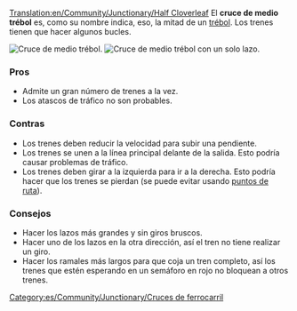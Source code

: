 [[Translation:en/Community/Junctionary/Half Cloverleaf]]
{{es/Community/Junctionary/Menú de Cruces}}
El '''cruce de medio trébol''' es, como su nombre indica, eso, la mitad de un [[es/Community/Junctionary/Cruce de trébol|trébol]]. Los trenes tienen que hacer algunos bucles.

[[File:en/Community/Junctionary/3way halfcloverleaf.png|none|frame|Cruce de medio trébol.]]
[[File:en/Community/Junctionary/3way modhclover.png|none|frame|Cruce de medio trébol con un solo lazo.]]

===Pros===
*Admite un gran número de trenes a la vez.
*Los atascos de tráfico no son probables.

===Contras===
*Los trenes deben reducir la velocidad para subir una pendiente.
*Los trenes se unen a la línea principal delante de la salida. Esto podría causar problemas de tráfico.
*Los trenes deben girar a la izquierda para ir a la derecha. Esto podría hacer que los trenes se pierdan (se puede evitar usando [[es/Manual/Puntos de ruta|puntos de ruta]]).

===Consejos===
*Hacer los lazos más grandes y sin giros bruscos.
*Hacer uno de los lazos en la otra dirección, así el tren no tiene realizar un giro.
*Hacer los ramales más largos para que coja un tren completo, así los trenes que estén esperando en un semáforo en rojo no bloquean a otros trenes.

[[Category:es/Community/Junctionary/Cruces de ferrocarril]]